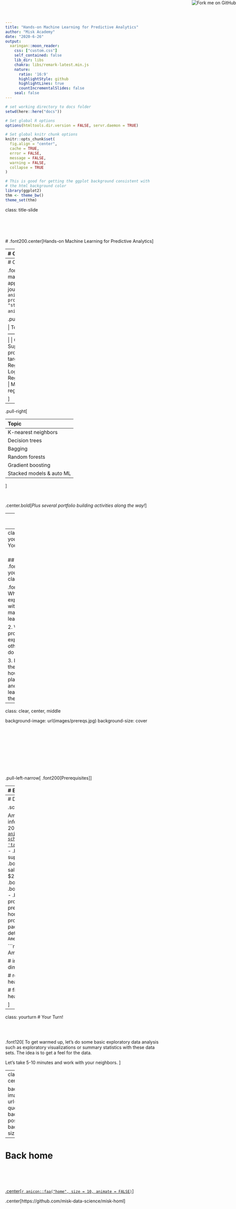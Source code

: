 ```yaml
---
title: "Hands-on Machine Learning for Predictive Analytics"
author: "Misk Academy"
date: "2020-6-26"
output:
  xaringan::moon_reader:
    css: ["custom.css"]
    self_contained: false
    lib_dir: libs
    chakra: libs/remark-latest.min.js
    nature:
      ratio: '16:9'
      highlightStyle: github
      highlightLines: true
      countIncrementalSlides: false
    seal: false
---
```


```r
# set working directory to docs folder
setwd(here::here("docs"))

# Set global R options
options(htmltools.dir.version = FALSE, servr.daemon = TRUE)

# Set global knitr chunk options
knitr::opts_chunk$set(
  fig.align = "center", 
  cache = TRUE,
  error = FALSE,
  message = FALSE, 
  warning = FALSE, 
  collapse = TRUE 
)

# This is good for getting the ggplot background consistent with
# the html background color
library(ggplot2)
thm <- theme_bw()
theme_set(thm)
```

class: title-slide   
<a href="https://github.com/misk-data-science/misk-homl"><img style="position: absolute; top: 0; right: 0; border: 0;" src="https://s3.amazonaws.com/github/ribbons/forkme_right_darkblue_121621.png" alt="Fork me on GitHub"></a>


<br><br><br><br>
# .font200.center[Hands-on Machine Learning for Predictive Analytics]


---
# Course objectives

<br><br><br>
.font130[
This workshop will step through the process of building, visualizing, testing, and comparing supervised models. The goal is to expose you to building machine learning models in R using a variety of packages and model types.
]

<br><br>

.center.bold[_You will gain deeper knowledge around the analytic modeling process and apply various supervised machine learning algorithms_]

---
# Course overview

.font110[Moving from a machine learning apprentice to journeyman with `r anicon::faa("r-project", colour = "steelblue", size = 1, animate = FALSE)`:]

.pull-left[

| Topic                               |
| :---------------------------------- |
| Getting started                     |
| Supervised modeling process         |
| Feature & target engineering        |
| Regression & cousins                |
| Logistic regression                 |
| Regularized regression              |
| Multivariate adaptive regression splines  |

]


--

.pull-right[
 
| Topic                                    | 
| :----------------------------------------| 
| K-nearest neighbors                      |
| Decision trees                           | 
| Bagging                                  | 
| Random forests                           | 
| Gradient boosting                        | 
| Stacked models & auto ML                 | 

]

<br>

.center.bold[_Plus several portfolio building activities along the way!_]

---
# Class material

<a href="https://github.com/misk-data-science/misk-homl" class="github-corner" aria-label="View source on Github"><svg width="80" height="80" viewBox="0 0 250 250" style="fill:#fff; color:#151513; position: absolute; top: 0; border: 0; right: 0;" aria-hidden="true"><path d="M0,0 L115,115 L130,115 L142,142 L250,250 L250,0 Z"></path><path d="M128.3,109.0 C113.8,99.7 119.0,89.6 119.0,89.6 C122.0,82.7 120.5,78.6 120.5,78.6 C119.2,72.0 123.4,76.3 123.4,76.3 C127.3,80.9 125.5,87.3 125.5,87.3 C122.9,97.6 130.6,101.9 134.4,103.2" fill="currentColor" style="transform-origin: 130px 106px;" class="octo-arm"></path><path d="M115.0,115.0 C114.9,115.1 118.7,116.5 119.8,115.4 L133.7,101.6 C136.9,99.2 139.9,98.4 142.2,98.6 C133.8,88.0 127.5,74.4 143.8,58.0 C148.5,53.4 154.0,51.2 159.7,51.0 C160.3,49.4 163.2,43.6 171.4,40.1 C171.4,40.1 176.1,42.5 178.8,56.2 C183.1,58.6 187.2,61.8 190.9,65.4 C194.5,69.0 197.7,73.2 200.1,77.6 C213.8,80.2 216.3,84.9 216.3,84.9 C212.7,93.1 206.9,96.0 205.4,96.6 C205.1,102.4 203.0,107.8 198.3,112.5 C181.9,128.9 168.3,122.5 157.7,114.1 C157.9,116.9 156.7,120.9 152.7,124.9 L141.0,136.5 C139.8,137.7 141.6,141.9 141.8,141.8 Z" fill="currentColor" class="octo-body"></path></svg></a><style>.github-corner:hover .octo-arm{animation:octocat-wave 560ms ease-in-out}@keyframes octocat-wave{0%,100%{transform:rotate(0)}20%,60%{transform:rotate(-25deg)}40%,80%{transform:rotate(10deg)}}@media (max-width:500px){.github-corner:hover .octo-arm{animation:none}.github-corner .octo-arm{animation:octocat-wave 560ms ease-in-out}}</style>

<br>

### Source code 

- `r anicon::faa("github", animate = "pulse", anitype="hover", rtext=" GitHub")`: [https://github.com/misk-data-science/misk-homl](https://github.com/misk-data-science/misk-homl)

   - `r anicon::faa("slideshare", animate = "pulse", anitype="hover", rtext=" Slides")`

   - `r anicon::faa("code", animate = "pulse", anitype="hover", rtext=" Student Scripts")`

   - `r anicon::faa("database", animate = "pulse", anitype="hover", rtext=" Data")`


---
class: yourturn
# Your Turn!

<br>
## .font140[Meet your classmates:]

.font130[
1. What is their experience with R and machine learning?

2. What programming experience other than R do they have?

3. How are they using, or how do they plan to use, R and machine learning in their job?
]


---
class: clear, center, middle

background-image: url(images/prereqs.jpg)
background-size: cover

<br><br><br><br><br><br><br><br>

.pull-left-narrow[
.font200[Prerequisites]
]


---
# Environment

This course uses several R `r emo::ji("package")` .  You should've ran the `00-setup.Rmd` to ensure you have all required packages.

.scrollable90[
```r
###############################
# Setting Up Your Environment #
###############################
# the following packages will be used
list_of_pkgs <- c(
  "AmesHousing",   # provides data we'll use
  "dslabs",        # provides mnist data
  "tidyverse",     # data munging & visualization
  "reshape2",      # data transformation for one example
  "extracat",      # visualizing missing data (one example)
  "factoextra",    # clustering & PCA visualizations
  "here",          # coordinating paths
  "rsample",       # sampling procedures
  "recipes",       # feature engineering procedures
  "caret",         # meta modeling package,
  "h2o",           # meta modeling, model stacking, & auto ML
  "glmnet",        # regularized regression
  "earth",         # multivariate adaptive regression splines
  "ranger",        # fast random forest
  "gbm",           # gradient boosting machines
  "xgboost",       # extreme gradient boosting
  "broom",         # provides model result clean up
  "vip",           # model interpretation
  "pdp",           # model interpretation
  "plotROC",       # plotting ROC curve
  "rprojroot"      # coordinating paths
)

# run the following line of code to install the packages you currently do not have
new_pkgs <- list_of_pkgs[!(list_of_pkgs %in% installed.packages()[,"Package"])]
if(length(new_pkgs)) install.packages(new_pkgs)
```

]

---
# Data

.scrollable90[

Ames, IA property sales information (De Cock, 2011) [`r anicon::aia("google-scholar", animate = 'tada', anitype="hover")`](https://www.tandfonline.com/doi/pdf/10.1080/10691898.2011.11889627).
- .bold[problem type]: supervised regression
- .bold[response variable]: sale price (i.e. $195,000, $215,000)
- .bold[features]: 80
- .bold[observations]: 2,930
- .bold[objective]: use property attributes to predict the sale price of a home
- .bold[access]: provided by the `AmesHousing` package
- .bold[more details]: See `?AmesHousing::ames_raw`

```r
# access data
ames <- AmesHousing::make_ames()

# initial dimension
dim(ames)

# response variable
head(ames$Sale_Price)

# first few observations
head(ames)
```

]

---
class: yourturn
# Your Turn!

<br><br>

.font120[
To get warmed up, let's do some basic exploratory data analysis such as exploratory visualizations or summary statistics with these data sets. The idea is to get a feel for the data.

Let's take 5-10 minutes and work with your neighbors.
]

---
class: clear, center, middle

background-image: url(images/any-questions.jpg)
background-position: center
background-size: cover

---
# Back home

<br><br><br><br>
[.center[`r anicon::faa("home", size = 10, animate = FALSE)`]](https://github.com/misk-data-science/misk-homl)

.center[https://github.com/misk-data-science/misk-homl]
